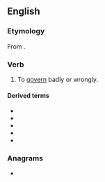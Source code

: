 ==English==

===Etymology===
From {{prefix|en|mis|govern}}.

===Verb===
{{en-verb}}

# {{lb|en|transitive}} To [[govern]] badly or wrongly.

====Derived terms====
* {{l|en|misgovernance}}
* {{l|en|misgoverned}}
* {{l|en|misgoverning}}
* {{l|en|misgovernment}}
* {{l|en|misgovernor}}

===Anagrams===
* {{anagrams|en|a=egimnorsv|Merovings|removings}}